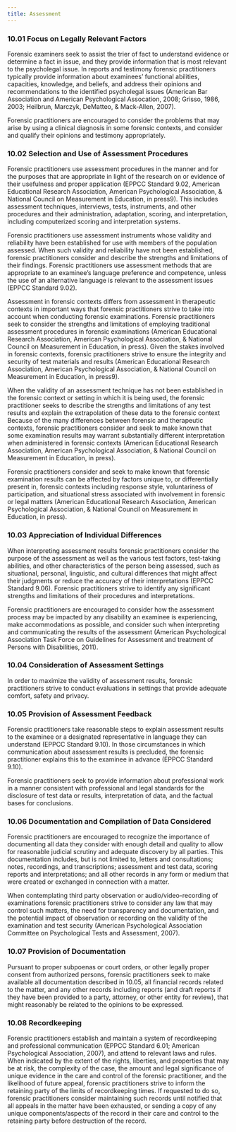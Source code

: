 ```yaml
---
title: Assessment
---
```

### 10.01 Focus on Legally Relevant Factors
Forensic examiners seek to assist the trier of fact to understand evidence or determine a fact in issue, and they provide information that is most relevant to the psycholegal issue.  In reports and testimony forensic practitioners typically provide information about examinees’ functional abilities, capacities, knowledge, and beliefs, and address their opinions and recommendations to the identified psycholegal issues (American Bar Association and American Psychological Assocation, 2008; Grisso, 1986, 2003; Heilbrun, Marczyk, DeMatteo, & Mack-Allen, 2007).

Forensic practitioners are encouraged to consider the problems that may arise by using a clinical diagnosis in some forensic contexts, and consider and qualify their opinions and testimony appropriately.

### 10.02 Selection and Use of Assessment Procedures
Forensic practitioners use assessment procedures in the manner and for the purposes that are appropriate in light of the research on or evidence of their usefulness and proper application (EPPCC Standard 9.02, American Educational Research Association, American Psychological Association, & National Council on Measurement in Education, in press9).  This includes assessment techniques, interviews, tests, instruments, and other procedures and their administration, adaptation, scoring, and interpretation, including computerized scoring and interpretation systems.

Forensic practitioners use assessment instruments whose validity and reliability have been established for use with members of the population assessed.  When such validity and reliability have not been established, forensic practitioners consider and describe the strengths and limitations of their findings.  Forensic practitioners use assessment methods that are appropriate to an examinee's language preference and competence, unless the use of an alternative language is relevant to the assessment issues (EPPCC Standard 9.02).

Assessment in forensic contexts differs from assessment in therapeutic contexts in important ways that forensic practitioners strive to take into account when conducting forensic examinations.  Forensic practitioners seek to consider the strengths and limitations of employing traditional assessment procedures in forensic examinations (American Educational Research Association, American Psychological Association, & National Council on Measurement in Education, in press).    Given the stakes involved in forensic contexts, forensic practitioners strive to ensure the integrity and security of test materials and results (American Educational Research Association, American Psychological Association, & National Council on Measurement in Education, in press9).   

When the validity of an assessment technique has not been established in the forensic context or setting in which it is being used, the forensic practitioner seeks to describe the strengths and limitations of any test results and explain the extrapolation of these data to the forensic context Because of the many differences between forensic and therapeutic contexts, forensic practitioners consider and seek to make known that some examination results may warrant substantially different interpretation when administered in forensic contexts (American Educational Research Association, American Psychological Association, & National Council on Measurement in Education, in press). 

Forensic practitioners consider and seek to make known that forensic examination results can be affected by factors unique to, or differentially present in, forensic contexts including response style, voluntariness of participation, and situational stress associated with involvement in forensic or legal matters (American Educational Research Association, American Psychological Association, & National Council on Measurement in Education, in press).

### 10.03 Appreciation of Individual Differences
When interpreting assessment results forensic practitioners consider the purpose of the assessment as well as the various test factors, test-taking abilities, and other characteristics of the person being assessed, such as situational, personal, linguistic, and cultural differences that might affect their judgments or reduce the accuracy of their interpretations (EPPCC Standard 9.06).  Forensic practitioners strive to identify any significant strengths and limitations of their procedures and interpretations.

Forensic practitioners are encouraged to consider how the assessment process may be impacted by any disability an examinee is experiencing, make  accommodations as possible, and consider such when interpreting and communicating the results of the assessment (American Psychological Association Task Force on Guidelines for Assessment and treatment of Persons with Disabilities, 2011).

### 10.04 Consideration of Assessment Settings
In order to maximize the validity of assessment results, forensic practitioners strive to conduct evaluations in settings that provide adequate comfort, safety and privacy.       

### 10.05 Provision of Assessment Feedback
Forensic practitioners take reasonable steps to explain assessment results to the examinee or a designated representative in language they can understand (EPPCC Standard 9.10).  In those circumstances in which communication about assessment results is precluded, the forensic practitioner explains this to the examinee in advance (EPPCC Standard 9.10).

Forensic practitioners seek to provide information about professional work in a manner consistent with professional and legal standards for the disclosure of test data or results, interpretation of data, and the factual bases for conclusions.

### 10.06 Documentation and Compilation of Data Considered
Forensic practitioners are encouraged to recognize the importance of documenting all data they consider with enough detail and quality to allow for reasonable judicial scrutiny and adequate discovery by all parties. This documentation includes, but is not limited to, letters and consultations; notes, recordings, and transcriptions; assessment and test data, scoring reports and interpretations; and all other records in any form or medium that were created or exchanged in connection with a matter. 

When contemplating third party observation or audio/video-recording of examinations forensic practitioners strive to consider any law that may control such matters, the need for transparency and documentation, and the potential impact of observation or recording on the validity of the examination and test security (American Psychological Association Committee on Psychological Tests and Assessment, 2007). 

### 10.07 Provision of Documentation
Pursuant to proper subpoenas or court orders, or other legally proper consent from authorized persons, forensic practitioners seek to make available all documentation described in 10.05, all financial records related to the matter, and any other records including reports (and draft reports if they have been provided to a party, attorney, or other entity for review), that might reasonably be related to the opinions to be expressed. 

### 10.08 Recordkeeping
Forensic practitioners establish and maintain a system of recordkeeping and professional communication (EPPCC Standard 6.01; American Psychological Association, 2007), and attend to relevant laws and rules.  When indicated by the extent of the rights, liberties, and properties that may be at risk, the complexity of the case, the amount and legal significance of unique evidence in the care and control of the forensic practitioner, and the likelihood of future appeal, forensic practitioners strive to inform the retaining party of the limits of recordkeeping times. If requested to do so, forensic practitioners consider maintaining such records until notified that all appeals in the matter have been exhausted, or  sending a copy of any unique components/aspects of the record in their care and control to the retaining party before destruction of the record.